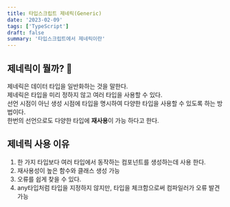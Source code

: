 ```yaml
---
title: 타입스크립트 제네릭(Generic)
date: '2023-02-09'
tags: ['TypeScript']
draft: false
summary: '타입스크립트에서 제네릭이란'
---
```


## 제네릭이 뭘까? 🤔

제네릭은 데이터 타입을 일반화하는 것을 말한다. <br />
제네릭은 타입을 미리 정하지 않고 여러 타입을 사용할 수 있다. <br />
선언 시점이 아닌 생성 시점에 타입을 명시하여 다양한 타입을 사용할 수 있도록 하는 방법이다. <br />
한번의 선언으로도 다양한 타입에 **재사용**이 가능 하다고 한다.

## 제네릭 사용 이유

1. 한 가지 타입보다 여러 타입에서 동작하는 컴포넌트를 생성하는데 사용 한다.
2. 재사용성이 높은 함수와 클래스 생성 가능
3. 오류를 쉽게 찾을 수 있다.
4. any타입처럼 타입을 지정하지 않지만, 타입을 체크함으로써 컴파일러가 오류 발견 가능
